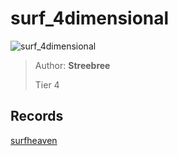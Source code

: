 
# surf_4dimensional

![surf_4dimensional](https://raw.githubusercontent.com/Sayt123/SurfMapPics/Maps-and-bonuses/csgo/surf_4dimensional.jpg)

> Author: **Streebree**
>
> Tier 4

## Records

[surfheaven](https://surfheaven.eu/map/surf_4dimensional)
